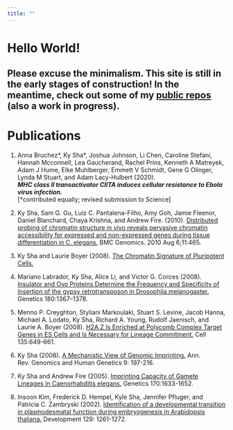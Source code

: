 ```yaml
---
title: ""
---
```



# __Hello World__!

## Please excuse the minimalism. This site is still in the early stages of construction! In the meantime, check out some of my [public repos](https://kylesha.github.io/repos.html) (also a work in progress).

# \newline  
# \newline  
# \newline  
# __Publications__  

1. Anna Bruchez\*, Ky Sha\*, Joshua Johnson, Li Chen, Caroline Stefani, Hannah Mcconnell, Lea Gaucherand, Rachel Prins, Kenneth A Matreyek, Adam J Hume, Elke Muhlberger, Emmett V Schmidt, Gene G Olinger, Lynda M Stuart, and Adam Lacy-Hulbert (2020).  
__*MHC class II transactivator CIITA induces cellular resistance to Ebola virus infection.*__  
[*contributed equally; revised submission to Science]  

2. Ky Sha, Sam G. Gu, Luiz C. Pantalena-Filho, Amy Goh, Jamie Fleenor, Daniel Blanchard, Chaya Krishna, and Andrew Fire. (2010). [Distributed probing of chromatin structure in vivo reveals pervasive chromatin accessibility for expressed and non-expressed genes during tissue differentiation in C. elegans.](https://www.ncbi.nlm.nih.gov/pmc/articles/PMC3091661/) BMC Genomics. 2010 Aug 6;11:465.  

3. Ky Sha and Laurie Boyer (2008). [The Chromatin Signature of Pluripotent Cells.](https://www.stembook.org/node/585)  

4. Mariano Labrador, Ky Sha, Alice Li, and Victor G. Corces (2008). [Insulator and Ovo Proteins Determine the Frequency and Specificity of Insertion of the gypsy retrotransposon in Drosophila melanogaster.](https://www.genetics.org/content/180/3/1367.long) Genetics 180:1367–1378.  

5. Menno P. Creyghton, Styliani Markoulaki, Stuart S. Levine, Jacob Hanna, Michael A. Lodato, Ky Sha, Richard A. Young, Rudolf Jaenisch, and Laurie A. Boyer (2008). [H2A.Z Is Enriched at Polycomb Complex Target Genes in ES Cells and Is Necessary for Lineage Commitment.](https://www.ncbi.nlm.nih.gov/pubmed/18992931) Cell 135:649-661.  

6. Ky Sha (2008). [A Mechanistic View of Genomic Imprinting.](https://www.annualreviews.org/doi/abs/10.1146/annurev.genom.122007.110031?rfr_dat=cr_pub%3Dpubmed&url_ver=Z39.88-2003&rfr_id=ori%3Arid%3Acrossref.org&journalCode=genom) Ann. Rev. Genomics and Human Genetics 9: 197-216.  

7. Ky Sha and Andrew Fire (2005). [Imprinting Capacity of Gamete Lineages in Caenorhabditis elegans.](https://www.genetics.org/content/170/4/1633.long) Genetics 170:1633-1652.  

8. Insoon Kim, Frederick D. Hempel, Kyle Sha, Jennifer Pfluger, and Patricia C. Zambryski (2002). [Identification of a developmental transition in plasmodesmatal function during embryogenesis in Arabidopsis thaliana.](http://dev.biologists.org/content/129/5/1261.long) Development 129: 1261-1272.